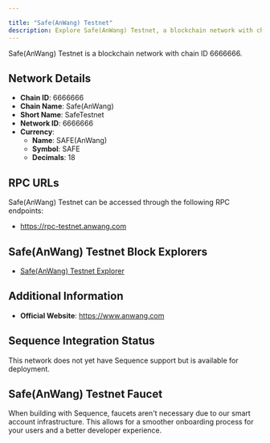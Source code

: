 ```yaml
---

title: "Safe(AnWang) Testnet"
description: Explore Safe(AnWang) Testnet, a blockchain network with chain ID 6666666. Learn about its native currency, SAFE(AnWang), and how to interact with the network.
---
```




Safe(AnWang) Testnet is a blockchain network with chain ID 6666666.

## Network Details

- **Chain ID**: 6666666
- **Chain Name**: Safe(AnWang)
- **Short Name**: SafeTestnet
- **Network ID**: 6666666
- **Currency**: 
  - **Name**: SAFE(AnWang)
  - **Symbol**: SAFE
  - **Decimals**: 18

## RPC URLs

Safe(AnWang) Testnet can be accessed through the following RPC endpoints:

- https://rpc-testnet.anwang.com

## Safe(AnWang) Testnet Block Explorers

- [Safe(AnWang) Testnet Explorer](http://safe4-testnet.anwang.com)

## Additional Information

- **Official Website**: https://www.anwang.com

## Sequence Integration Status

This network does not yet have Sequence support but is available for deployment.

## Safe(AnWang) Testnet Faucet

When building with Sequence, faucets aren't necessary due to our smart account infrastructure. This allows for a smoother onboarding process for your users and a better developer experience.
